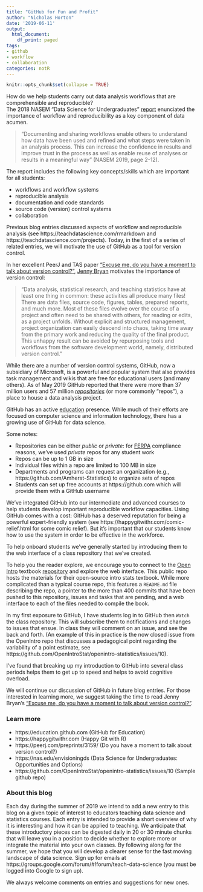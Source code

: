 ```yaml
---
title: "GitHub for Fun and Profit"
author: "Nicholas Horton"
date: '2019-06-11'
output:
  html_document:
    df_print: paged
tags:
- github
- workflow
- collaboration
categories: notR
---
```


```r
knitr::opts_chunk$set(collapse = TRUE)
```

How do we help students carry out data analysis workflows that are comprehensible and reproducible?  
The 2018 NASEM "Data Science for Undergraduates" [report](https://teachdatascience.com/nasem) enunciated the importance of workflow and reproducibility as a key component of data acumen.  

> "Documenting and sharing workflows enable others to understand how data have been used and refined and what steps were taken in an analysis process. This can increase the confidence in results and improve trust in the process as well as enable reuse of analyses or results in a meaningful way" (NASEM 2019, page 2-12).

The report includes the following key concepts/skills which are important for all students:

- workflows and workflow systems
- reproducible analysis
- documentation and code standards
- source code (version) control systems
- collaboration

Previous blog entries discussed aspects of workflow and reproducible analysis (see https://teachdatascience.com/rmarkdown and https://teachdatascience.com/projects).  Today, in the first of a series of related entries, we will motivate the use of GitHub as a tool for version control.  

In her excellent PeerJ and TAS paper ["Excuse me, do you have a moment to talk about version control?"]("https://peerj.com/preprints/3159/), [Jenny Bryan](https://jennybryan.org) motivates the importance of version control:

> "Data analysis, statistical research, and teaching statistics have at least one thing in common: these activities all produce many files! There are data files, source code, figures, tables, prepared reports, and much more. Most of these files evolve over the course of a project and often need to be shared with others, for reading or edits, as a project unfolds. Without explicit and structured management, project organization can easily descend into chaos, taking time away from the primary work and reducing the quality of the final product. This unhappy result can be avoided by repurposing tools and workflows from the software development world, namely, distributed version control."

While there are a number of version control systems, GitHub, now a subsidiary of Microsoft, is a powerful and popular system that also provides task management and wikis that are free for educational users (and many others).  As of May 2019 GitHub reported that there were more than 37 million users and 57 million [*repositories*](https://help.github.com/en/articles/about-repositories) (or more commonly "repos"), a place to house a data analysis project.

GitHub has an active [education](https://education.github.com) presence.  While much of their efforts are focused on computer science and information technology, there has a growing use of GitHub 
for data science.

Some notes:

- Repositories can be either *public* or *private*: for [FERPA](https://www2.ed.gov/ferpa) compliance reasons, we've used *private* repos for any student work
- Repos can be up to 1 GB in size
- Individual files within a repo are limited to 100 MB in size
- Departments and programs can request an organization (e.g., https://github.com/Amherst-Statistics) to organize sets of repos
- Students can set up free accounts at https://github.com which will provide them with a GitHub username

We've integrated GitHub into our intermediate and advanced courses to help students develop important reproducible workflow capacities. Using GitHub comes with a cost: GitHub has a deserved reputation for being a powerful expert-friendly system (see https://happygitwithr.com/comic-relief.html for some comic relief).  But it's important that our students know how to use the system in order to be effective in the workforce.  

To help onboard students we've generally started by introducing them to the web interface of a class repository that we've created.

To help you the reader explore, we encourage you to connect to the [Open Intro](https://openintro.org) textbook [repository](https://github.com/OpenIntroStat/openintro-statistics) and explore the web interface. 
This public repo hosts the materials for their open-source intro stats textbook.  While more complicated than a typical course repo, this features a `README.md` file describing the repo, a pointer to the more than 400 commits that have been pushed to this repository, issues and tasks that are pending, and a web interface to each of the files needed to compile the book.

In my first exposure to GitHub, I have students log in to GitHub then `Watch` the class repository.  This will subscribe them to notifications and changes to issues that ensue.  In class they will comment on an issue, and see the back and forth.  (An example of this in practice is the now closed issue from the OpenIntro repo that discusses a pedagogical point regarding the variability of a point estimate, see https://github.com/OpenIntroStat/openintro-statistics/issues/10).  

I've found that breaking up my introduction to GitHub into several class periods helps them to get up to speed and helps to avoid cognitive overload.  

We will continue our discussion of GitHub in future blog entries.  For those interested in learning more, we suggest taking the time to read Jenny Bryan's 
["Excuse me, do you have a moment to talk about version control?"]("https://peerj.com/preprints/3159).

### Learn more

- https://education.github.com (GitHub for Education)
- https://happygitwithr.com (Happy Git with R)
- https://peerj.com/preprints/3159/ (Do you have a moment to talk about version control?)
- https://nas.edu/envisioningds (Data Science for Undergraduates: Opportunities and Options)
- https://github.com/OpenIntroStat/openintro-statistics/issues/10 (Sample github repo)

### About this blog 

Each day during the summer of 2019 we intend to add a new entry to this blog on a given topic of interest to educators teaching data science and statistics courses. Each entry is intended to provide a short overview of why it is interesting and how it can be applied to teaching. We anticipate that these introductory pieces can be digested daily in 20 or 30 minute chunks that will leave you in a position to decide whether to explore more or integrate the material into your own classes. By following along for the summer, we hope that you will develop a clearer sense for the fast moving landscape of data science. Sign up for emails at https://groups.google.com/forum/#!forum/teach-data-science (you must be logged into Google to sign up).

We always welcome comments on entries and suggestions for new ones.


